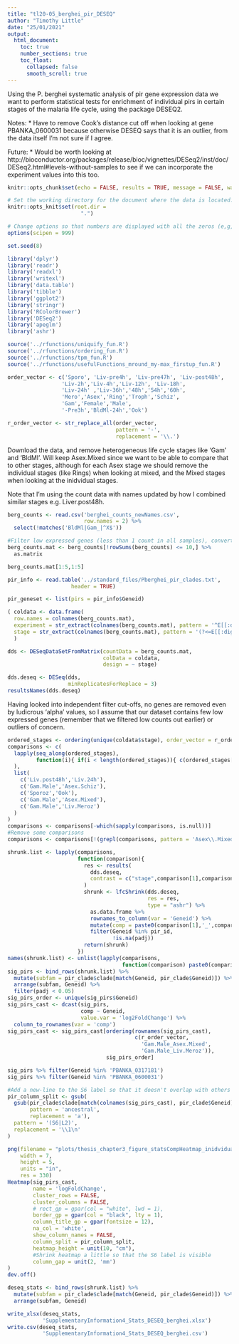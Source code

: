 ```yaml
---
title: "tl20-05_berghei_pir_DESEQ"
author: "Timothy Little"
date: "25/01/2021"
output: 
  html_document:
    toc: true
    number_sections: true
    toc_float:
      collapsed: false
      smooth_scroll: true
---
```


Using the P. berghei systematic analysis of pir gene expression data we want to perform statistical tests for enrichment of individual pirs in certain stages of the malaria life cycle, using the package DESEQ2.

Notes:
* Have to remove Cook's distance cut off when looking at gene PBANKA_0600031 because otherwise DESEQ says that it is an outlier, from the data itself I'm not sure if I agree.

Future:
* Would be worth looking at http://bioconductor.org/packages/release/bioc/vignettes/DESeq2/inst/doc/DESeq2.html#levels-without-samples to see if we can incorporate the experiment values into this too.

```r
knitr::opts_chunk$set(echo = FALSE, results = TRUE, message = FALSE, warning = FALSE)

# Set the working directory for the document where the data is located.
knitr::opts_knit$set(root.dir = 
                       ".")

# Change options so that numbers are displayed with all the zeros (e,g, as 1000000 not 1e6)
options(scipen = 999) 

set.seed(8)
```

```r
library('dplyr')
library('readr')
library('readxl')
library('writexl')
library('data.table')
library('tibble')
library('ggplot2')
library('stringr')
library('RColorBrewer')
library('DESeq2')
library('apeglm')
library('ashr')
```

```r
source('../rfunctions/uniquify_fun.R')
source('../rfunctions/ordering_fun.R')
source('../rfunctions/tpm_fun.R')
source('../rfunctions/usefulFunctions_mround_my-max_firstup_fun.R')
```

```r
order_vector <- c('Sporo', 'Liv-pre4h', 'Liv-pre47h', 'Liv-post48h',
                 'Liv-2h','Liv-4h','Liv-12h', 'Liv-18h',
                 'Liv-24h' ,'Liv-36h','48h','54h','60h',
                 'Mero','Asex','Ring','Troph','Schiz',
                 'Gam','Female','Male',
                 '-Pre3h','BldMl-24h','Ook')

r_order_vector <- str_replace_all(order_vector, 
                                  pattern = '-', 
                                  replacement = '\\.')
```

Download the data, and remove heterogeneous life cycle stages like 'Gam' and 'BldMl'. Will keep Asex.Mixed since we want to be able to compare that to other stages, although for each Asex stage we should remove the individual stages (like Rings) when looking at mixed, and the Mixed stages when looking at the inidvidual stages.

Note that I'm using the count data with names updated by how I combined similar stages e.g. Liver.post48h.

```r
berg_counts <- read.csv('berghei_counts_newNames.csv',
                        row.names = 2) %>% 
  select(!matches('BldMl|Gam_|^X$'))

#Filter low expressed genes (less than 1 count in all samples), convert to a matrix, add 1 for the log transformation, then transform to log2
berg_counts.mat <- berg_counts[!rowSums(berg_counts) <= 10,] %>% 
  as.matrix

berg_counts.mat[1:5,1:5]
```

```r
pir_info <- read.table('../standard_files/Pberghei_pir_clades.txt',
                    header = TRUE)

pir_geneset <- list(pirs = pir_info$Geneid)

```

```r
( coldata <- data.frame(
  row.names = colnames(berg_counts.mat),
  experiment = str_extract(colnames(berg_counts.mat), pattern = '^E[[:digit:]]{2}'),
  stage = str_extract(colnames(berg_counts.mat), pattern = '(?<=E[[:digit:]]{2}_).+(?=_[[:digit:]]{1,2})')) 
  )
```

```r
dds <- DESeqDataSetFromMatrix(countData = berg_counts.mat,
                              colData = coldata,
                              design = ~ stage)
```

```r
dds.deseq <- DESeq(dds,
                   minReplicatesForReplace = 3)
resultsNames(dds.deseq)
```

Having looked into independent filter cut-offs, no genes are removed even by ludicrous 'alpha' values, so I assume that our dataset contains few low expressed genes (remember that we filtered low counts out earlier) or outliers of concern.

```r
ordered_stages <- ordering(unique(coldata$stage), order_vector = r_order_vector)
comparisons <- c(
  lapply(seq_along(ordered_stages),
         function(i){ if(i < length(ordered_stages)){ c(ordered_stages[i+1],ordered_stages[i]) } }
  ),
  list(
    c('Liv.post48h','Liv.24h'),
    c('Gam.Male','Asex.Schiz'),
    c('Sporoz','Ook'),
    c('Gam.Male','Asex.Mixed'),
    c('Gam.Male','Liv.Meroz')
  )
)
comparisons <- comparisons[-which(sapply(comparisons, is.null))]
#Remove some comparisons
comparisons <- comparisons[!(grepl(comparisons, pattern = 'Asex\\.Mixed') & grepl(comparisons, pattern = 'Asex\\.Ring'))]
```

```r
shrunk.list <- lapply(comparisons, 
                      function(comparison){
                        res <- results(
                          dds.deseq,
                          contrast = c("stage",comparison[1],comparison[2])
                        )
                        shrunk <- lfcShrink(dds.deseq, 
                                            res = res,
                                            type = "ashr") %>% 
                          as.data.frame %>% 
                          rownames_to_column(var = 'Geneid') %>% 
                          mutate(comp = paste0(comparison[1],'_',comparison[2])) %>% 
                          filter(Geneid %in% pir_id,
                                 !is.na(padj))
                        return(shrunk)
                      })
names(shrunk.list) <- unlist(lapply(comparisons, 
                                    function(comparison) paste0(comparison[1],'_',comparison[2])))
sig_pirs <- bind_rows(shrunk.list) %>% 
  mutate(subfam = pir_clade$clade[match(Geneid, pir_clade$Geneid)]) %>% 
  arrange(subfam, Geneid) %>% 
  filter(padj < 0.05)
sig_pirs_order <- unique(sig_pirs$Geneid)
sig_pirs_cast <- dcast(sig_pirs,
                       comp ~ Geneid,
                       value.var = 'log2FoldChange') %>% 
  column_to_rownames(var = 'comp')
sig_pirs_cast <- sig_pirs_cast[ordering(rownames(sig_pirs_cast),
                                        c(r_order_vector,
                                          'Gam.Male_Asex.Mixed',
                                          'Gam.Male_Liv.Meroz')),
                               sig_pirs_order] 

sig_pirs %>% filter(Geneid %in% 'PBANKA_0317181')
sig_pirs %>% filter(Geneid %in% 'PBANKA_0600031')
```

```r
#Add a new-line to the S6 label so that it doesn't overlap with others
pir_column_split <- gsub(
  gsub(pir_clade$clade[match(colnames(sig_pirs_cast), pir_clade$Geneid)],
       pattern = 'ancestral',
       replacement = 'a'),
  pattern = '(S6|L2)',
  replacement = '\\1\n'
)

png(filename = "plots/thesis_chapter3_figure_statsCompHeatmap_inidvidualGenes.png",
    width = 7,
    height = 5,
    units = "in",
    res = 330)
Heatmap(sig_pirs_cast,
        name = 'logFoldChange',
        cluster_rows = FALSE,
        cluster_columns = FALSE,
        # rect_gp = gpar(col = "white", lwd = 1),
        border_gp = gpar(col = "black", lty = 1),
        column_title_gp = gpar(fontsize = 12),
        na_col = 'white',
        show_column_names = FALSE,
        column_split = pir_column_split,
        heatmap_height = unit(10, "cm"),
        #Shrink heatmap a little so that the S6 label is visible
        column_gap = unit(2, 'mm')
)
dev.off()
```

```r
deseq_stats <- bind_rows(shrunk.list) %>% 
  mutate(subfam = pir_clade$clade[match(Geneid, pir_clade$Geneid)]) %>% 
  arrange(subfam, Geneid)

write_xlsx(deseq_stats, 
           'SupplementaryInformation4_Stats_DESEQ_berghei.xlsx')
write.csv(deseq_stats, 
           'SupplementaryInformation4_Stats_DESEQ_berghei.csv')

```
